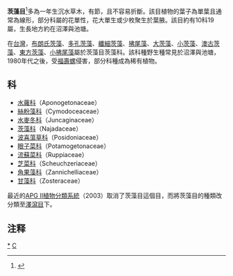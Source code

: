 {{Automatic taxobox
| taxon = Najadales
| image = Potamogeton-polygonifolius.JPG
| image_caption = [[蓼葉眼子菜|蓼葉眼子菜]]
| authority = 
| subdivision_ranks = [[科_(生物)|科]]
| subdivision = 
*參見正文
}}

'''茨藻目'''<ref>{{標音|字=茨|拼音=cí|中古=zii}}</ref>多為一年生沉水草木，有節，且不容易折斷。該目植物的葉子為單葉且通常為線形，部分科屬的花單性，花大單生或少枚聚生於葉腋。該目約有10科19屬，生長地方約在沼澤與池塘。

在[[台灣|台灣]]，[[布朗氏茨藻|布朗氏茨藻]]、[[多孔茨藻|多孔茨藻]]、[[纖細茨藻|纖細茨藻]]、[[拂尾藻|拂尾藻]]、[[大茨藻|大茨藻]]、[[小茨藻|小茨藻]]、[[澳古茨藻|澳古茨藻]]、[[東方茨藻|東方茨藻]]、[[小拂尾藻|小拂尾藻]]屬於茨藻目茨藻科。該科種野生種常見於沼澤與池塘，1980年代之後，受[[福壽螺|福壽螺]]侵害，部分科種成為稀有植物。

== 科 ==
* [[水蕹科|水蕹科]]（Aponogetonaceae）
* [[絲粉藻科|絲粉藻科]]（Cymodoceaceae）
* [[水麥冬科|水麥冬科]]（Juncaginaceae）
* [[茨藻科|茨藻科]]（Najadaceae）
* [[波喜蕩草科|波喜蕩草科]]（Posidoniaceae）
* [[眼子菜科|眼子菜科]]（Potamogetonaceae）
* [[流蘇菜科|流蘇菜科]]（Ruppiaceae）
* [[芝菜科|芝菜科]]（Scheuchzeriaceae）
* [[角果藻科|角果藻科]]（Zannichelliaceae）
* [[甘藻科|甘藻科]]（Zosteraceae）

最近的[[被子植物APG_II分类法_(修订版)|APG II植物分類系統]]（2003）取消了茨藻目這個目，而將茨藻目的種類改分類至[[澤瀉目|澤瀉目]]下。

==注释==
{{reflist}}
{{Taxonbar|from=Q1112837}}

[[Category:茨藻目|*]]
[[Category:水生植物|C]]